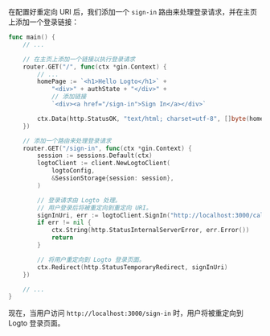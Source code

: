在配置好重定向 URI 后，我们添加一个 `sign-in` 路由来处理登录请求，并在主页上添加一个登录链接：

```go title="main.go"
func main() {
	// ...

	// 在主页上添加一个链接以执行登录请求
	router.GET("/", func(ctx *gin.Context) {
		// ...
		homePage := `<h1>Hello Logto</h1>` +
			"<div>" + authState + "</div>" +
			// 添加链接
			`<div><a href="/sign-in">Sign In</a></div>`

		ctx.Data(http.StatusOK, "text/html; charset=utf-8", []byte(homePage))
	})

	// 添加一个路由来处理登录请求
	router.GET("/sign-in", func(ctx *gin.Context) {
		session := sessions.Default(ctx)
		logtoClient := client.NewLogtoClient(
			logtoConfig,
			&SessionStorage{session: session},
		)

		// 登录请求由 Logto 处理。
		// 用户登录后将被重定向到重定向 URI。
		signInUri, err := logtoClient.SignIn("http://localhost:3000/callback")
		if err != nil {
			ctx.String(http.StatusInternalServerError, err.Error())
			return
		}

		// 将用户重定向到 Logto 登录页面。
		ctx.Redirect(http.StatusTemporaryRedirect, signInUri)
	})

	// ...
}
```

现在，当用户访问 `http://localhost:3000/sign-in` 时，用户将被重定向到 Logto 登录页面。

